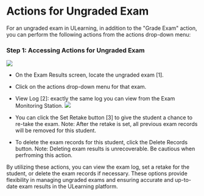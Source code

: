 # Actions for Ungraded Exam

For an ungraded exam in ULearning, in addition to the "Grade Exam" action, you can perform the following actions from the actions drop-down menu:

### Step 1: Accessing Actions for Ungraded Exam

![](/img/utest/teacher/result05.png)
- On the Exam Results screen, locate the ungraded exam [1].
- Click on the actions drop-down menu for that exam.

- View Log [2]: exactly the same log you can view from the Exam Monitoring Station.
![](/img/utest/teacher/result06.png)

- You can click the Set Retake button [3] to give the student a chance to re-take the exam.
Note: After the retake is set, all previous exam records will be removed for this student.

- To delete the exam records for this student, click the Delete Records button.
Note: Deleting exam results is unrecoverable. Be cautious when perfroming this action.

By utilizing these actions, you can view the exam log, set a retake for the student, or delete the exam records if necessary. These options provide flexibility in managing ungraded exams and ensuring accurate and up-to-date exam results in the ULearning platform.